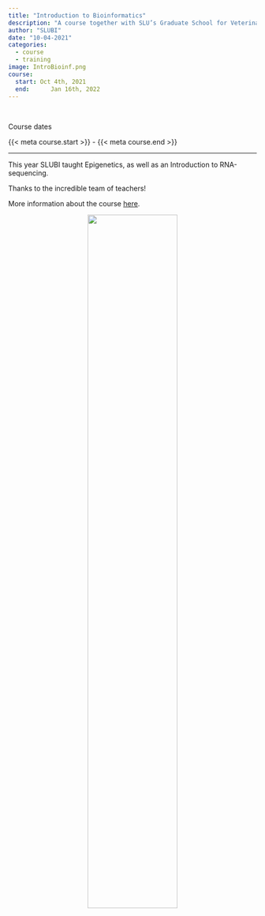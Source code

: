 ```yaml
---
title: "Introduction to Bioinformatics"
description: "A course together with SLU’s Graduate School for Veterinary Medicine and Animal Science."
author: "SLUBI"
date: "10-04-2021"
categories:
  - course
  - training
image: IntroBioinf.png
course:
  start: Oct 4th, 2021
  end:  	Jan 16th, 2022
---
```

<br>

::: {.quarto-title-meta}
:::: {.quarto-title-meta-heading}
Course dates
::::
:::: {.quarto-title-meta-contents}
{{< meta course.start >}} - {{< meta course.end >}}
::::
:::
---

This year SLUBI taught Epigenetics, as well as an Introduction to RNA-sequencing.

Thanks to the incredible team of teachers!

More information about the course [here](https://www.slu.se/en/education/programmes-courses/course/PVS0141/0/Introduction-to-bioinformatics/).

<center>
![](IntroBioinf.png){.class width=60%}